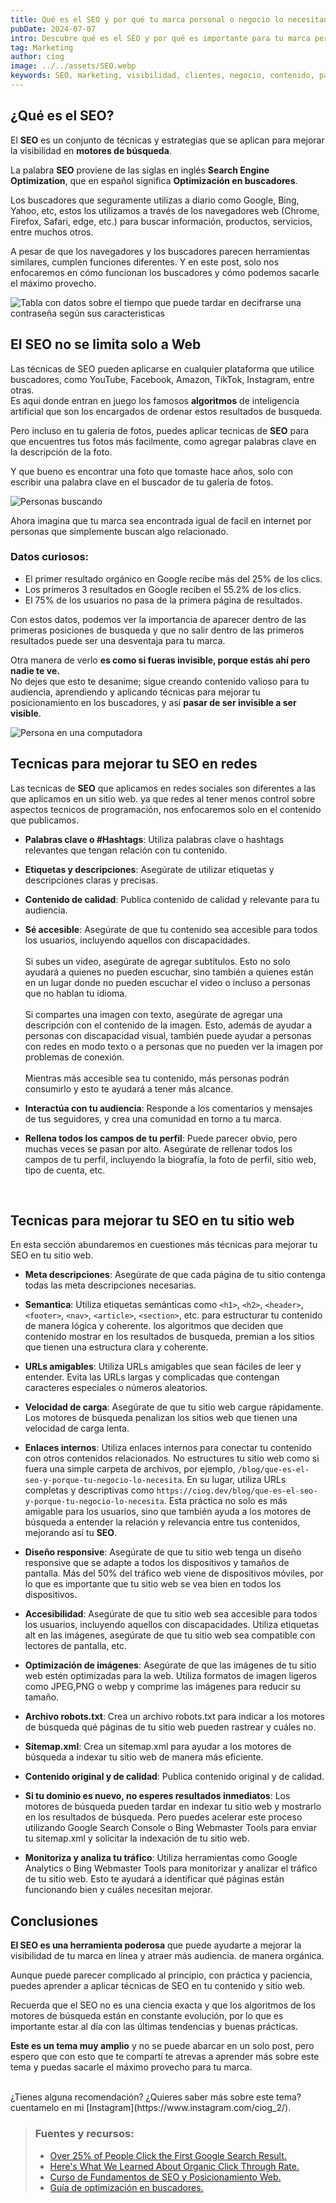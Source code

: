 ```yaml
---
title: Qué es el SEO y por qué tu marca personal o negocio lo necesitan
pubDate: 2024-07-07
intro: Descubre qué es el SEO y por qué es importante para tu marca personal o negocio. Aprende cómo puede mejorar la visibilidad en línea y atraer más audiencia.
tag: Marketing
author: ciog
image: ../../assets/SEO.webp
keywords: SEO, marketing, visibilidad, clientes, negocio, contenido, palabras clave, optimización, motores de búsqueda, ciog, woockom, marca personal
---
```



## ¿Qué es el SEO?

El **SEO** es un conjunto de técnicas y estrategias que se aplican para mejorar la visibilidad en **motores de búsqueda**.

La palabra **SEO** proviene de las siglas en inglés **Search Engine Optimization**, que en español significa **Optimización en buscadores**.

Los buscadores que seguramente utilizas a diario como Google, Bing, Yahoo, etc, estos los utilizamos a través de los navegadores web 
(Chrome, Firefox, Safari, edge, etc.) para buscar información, productos, servicios, entre muchos otros.

A pesar de que los navegadores y los buscadores parecen herramientas similares, cumplen funciones diferentes. Y en este post, solo nos
enfocaremos en cómo funcionan los buscadores y cómo podemos sacarle el máximo provecho.

<Image src="https://i.ibb.co/3pHT3qv/Google.jpg" width={800} height={300} alt="Tabla con datos sobre el tiempo que puede tardar en decifrarse una contraseña según sus caracteristicas"/>

## El SEO no se limita solo a Web 

Las técnicas de SEO pueden aplicarse en cualquier plataforma que utilice buscadores, como YouTube, Facebook, Amazon, TikTok, Instagram, entre otras.<br/>
Es aqui donde entran en juego los famosos **algoritmos** de inteligencia artificial que son los encargados de ordenar estos resultados de busqueda.

Pero incluso en tu galeria de fotos, puedes aplicar tecnicas de **SEO** para que encuentres tus fotos más facilmente, como agregar palabras clave en la descripción de la foto.

Y que bueno es encontrar una foto que tomaste hace años, solo con escribir una palabra clave en el buscador de tu galeria de fotos.

<Image src="https://res.cloudinary.com/dx7uimym1/image/upload/v1721028301/CIOG/Personas-buscando.webp" width={800} height={300} alt="Personas buscando"/>

Ahora imagina que tu marca sea encontrada igual de facil en internet por personas que simplemente buscan algo relacionado.

### Datos curiosos:
* El primer resultado orgánico en Google recibe más del 25% de los clics.
* Los primeros 3 resultados en Google reciben el 55.2% de los clics.
* El 75% de los usuarios no pasa de la primera página de resultados.


Con estos datos, podemos ver la importancia de aparecer dentro de las primeras posiciones de busqueda y que no salir dentro de las primeros resultados puede ser una
desventaja para tu marca.

Otra manera de verlo **es como si fueras invisible, porque estás ahí pero nadie te ve.** <br/>
No dejes que esto te desanime; sigue creando contenido valioso para tu audiencia, aprendiendo y 
aplicando técnicas para mejorar tu posicionamiento en los buscadores, y así **pasar de ser invisible a ser visible**.

<Image src="https://res.cloudinary.com/dx7uimym1/image/upload/v1721065608/CIOG/seo.webp" width={800} height={300} alt="Persona en una computadora"/>



## Tecnicas para mejorar tu SEO en redes

Las tecnicas de **SEO** que aplicamos en redes sociales son diferentes a las que aplicamos en un sitio web. ya que redes al tener menos control sobre aspectos tecnicos de programación, nos enfocaremos solo en el contenido que publicamos.

* **Palabras clave o #Hashtags**: Utiliza palabras clave o hashtags relevantes que tengan relación con tu contenido.

* **Etiquetas y descripciones**: Asegúrate de utilizar etiquetas y descripciones claras y precisas.

* **Contenido de calidad**: Publica contenido de calidad y relevante para tu audiencia.

* **Sé accesible**: Asegúrate de que tu contenido sea accesible para todos los usuarios, incluyendo aquellos con discapacidades. <br/><br/>
Si subes un video, asegúrate de agregar subtítulos. Esto no solo ayudará a quienes no pueden escuchar, sino también a quienes están en un lugar donde no pueden escuchar el video o incluso a personas que no hablan tu idioma. <br/><br/>
Si compartes una imagen con texto, asegúrate de agregar una descripción con el contenido de la imagen. Esto, además de ayudar a personas con discapacidad visual, también puede ayudar a personas con redes en modo texto o a personas que no pueden ver la imagen por problemas de conexión. <br/><br/>
Mientras más accesible sea tu contenido, más personas podrán consumirlo y esto te ayudará a tener más alcance.

* **Interactúa con tu audiencia**: Responde a los comentarios y mensajes de tus seguidores, y crea una comunidad en torno a tu marca.

* **Rellena todos los campos de tu perfil**: Puede parecer obvio, pero muchas veces se pasan por alto. Asegúrate de rellenar todos los campos de tu perfil, incluyendo la biografía, la foto de perfil, sitio web, tipo de cuenta, etc.
<br/>

## Tecnicas para mejorar tu SEO en tu sitio web

En esta sección abundaremos en cuestiones más técnicas para mejorar tu SEO en tu sitio web.

* **Meta descripciones**: Asegúrate de que cada página de tu sitio contenga todas las meta descripciones necesarias.

* **Semantica**: Utiliza etiquetas semánticas como `<h1>`, `<h2>`, `<header>`, `<footer>`, `<nav>`, `<article>`, `<section>`, etc. para estructurar tu contenido de manera lógica y coherente. los algoritmos que deciden que contenido mostrar en los resultados de busqueda, premian a los sitios que tienen una estructura clara y coherente.

* **URLs amigables**: Utiliza URLs amigables que sean fáciles de leer y entender. Evita las URLs largas y complicadas que contengan caracteres especiales o números aleatorios.

* **Velocidad de carga**: Asegúrate de que tu sitio web cargue rápidamente. Los motores de búsqueda penalizan los sitios web que tienen una velocidad de carga lenta.

* **Enlaces internos**: Utiliza enlaces internos para conectar tu contenido con otros contenidos relacionados. No estructures tu sitio web como si fuera una simple carpeta de archivos, por ejemplo, `/blog/que-es-el-seo-y-porque-tu-negocio-lo-necesita`. En su lugar, utiliza URLs completas y descriptivas como `https://ciog.dev/blog/que-es-el-seo-y-porque-tu-negocio-lo-necesita`. Esta práctica no solo es más amigable para los usuarios, sino que también ayuda a los motores de búsqueda a entender la relación y relevancia entre tus contenidos, mejorando así tu **SEO**.




* **Diseño responsive**: Asegúrate de que tu sitio web tenga un diseño responsive que se adapte a todos los dispositivos y tamaños de pantalla. Más del 50% del tráfico web viene de dispositivos móviles, por lo que es importante que tu sitio web se vea bien en todos los dispositivos.

* **Accesibilidad**: Asegúrate de que tu sitio web sea accesible para todos los usuarios, incluyendo aquellos con discapacidades. Utiliza etiquetas alt en las imágenes, asegúrate de que tu sitio web sea compatible con lectores de pantalla, etc.

* **Optimización de imágenes**: Asegúrate de que las imágenes de tu sitio web estén optimizadas para la web. Utiliza formatos de imagen ligeros como JPEG,PNG o webp y comprime las imágenes para reducir su tamaño.

* **Archivo robots.txt**: Crea un archivo robots.txt para indicar a los motores de búsqueda qué páginas de tu sitio web pueden rastrear y cuáles no.

* **Sitemap.xml**: Crea un sitemap.xml para ayudar a los motores de búsqueda a indexar tu sitio web de manera más eficiente.

* **Contenido original y de calidad**: Publica contenido original y de calidad.

* **Si tu dominio es nuevo, no esperes resultados inmediatos**: Los motores de búsqueda pueden tardar en indexar tu sitio web y mostrarlo en los resultados de búsqueda. Pero puedes acelerar este proceso utilizando Google Search Console o Bing Webmaster Tools para enviar tu sitemap.xml y solicitar la indexación de tu sitio web.

* **Monitoriza y analiza tu tráfico**: Utiliza herramientas como Google Analytics o Bing Webmaster Tools para monitorizar y analizar el tráfico de tu sitio web. Esto te ayudará a identificar qué páginas están funcionando bien y cuáles necesitan mejorar.


## Conclusiones

**El SEO es una herramienta poderosa** que puede ayudarte a mejorar la visibilidad de tu marca en línea y atraer más audiencia. de manera orgánica.

Aunque puede parecer complicado al principio, con práctica y paciencia, puedes aprender a aplicar técnicas de SEO en tu contenido y sitio web.

Recuerda que el SEO no es una ciencia exacta y que los algoritmos de los motores de búsqueda están en constante evolución, por lo que es importante estar al día con las últimas tendencias y buenas prácticas.


**Este es un tema muy amplio** y no se puede abarcar en un solo post, pero espero que con esto que te compartí te atrevas
a aprender más sobre este tema y puedas sacarle el máximo provecho para tu marca.

<br/>
¿Tienes alguna recomendación? ¿Quieres saber más sobre este tema? cuentamelo en mi [Instagram](https://www.instagram.com/ciog_2/).
<br/>


> ### Fuentes y recursos:
> * [Over 25% of People Click the First Google Search Result.](https://www.searchenginejournal.com/google-first-page-clicks/374516/)
> * [Here's What We Learned About Organic Click Through Rate.](https://backlinko.com/google-ctr-stats)
> * [Curso de Fundamentos de SEO y Posicionamiento Web.](https://platzi.com/cursos/seo/)
> * [Guía de optimización en buscadores.](https://developers.google.com/search/docs/fundamentals/seo-starter-guide?hl=es)